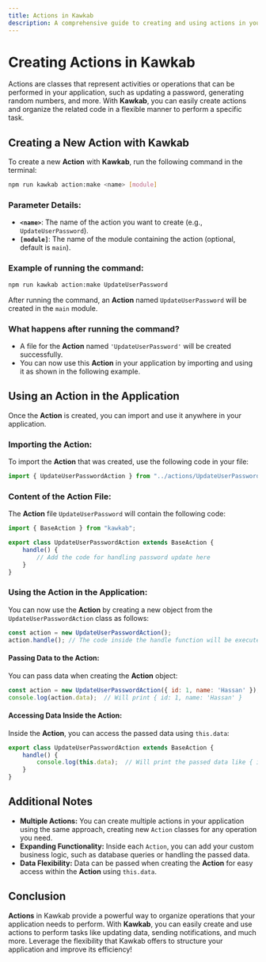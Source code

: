 ```yaml
---
title: Actions in Kawkab
description: A comprehensive guide to creating and using actions in your application with the command `npm run kawkab action:make`.
---
```


# Creating Actions in Kawkab

Actions are classes that represent activities or operations that can be performed in your application, such as updating a password, generating random numbers, and more. With **Kawkab**, you can easily create actions and organize the related code in a flexible manner to perform a specific task.

## Creating a New Action with Kawkab

To create a new **Action** with **Kawkab**, run the following command in the terminal:

```bash
npm run kawkab action:make <name> [module]
```

### **Parameter Details:**

- **`<name>`**: The name of the action you want to create (e.g., `UpdateUserPassword`).
- **`[module]`**: The name of the module containing the action (optional, default is `main`).

### Example of running the command:

```bash
npm run kawkab action:make UpdateUserPassword
```

After running the command, an **Action** named `UpdateUserPassword` will be created in the `main` module.

### What happens after running the command?

- A file for the **Action** named `'UpdateUserPassword'` will be created successfully.
- You can now use this **Action** in your application by importing and using it as shown in the following example.

## Using an Action in the Application

Once the **Action** is created, you can import and use it anywhere in your application.

### Importing the Action:

To import the **Action** that was created, use the following code in your file:

```javascript
import { UpdateUserPasswordAction } from "../actions/UpdateUserPassword";
```

### Content of the Action File:

The **Action** file `UpdateUserPassword` will contain the following code:

```javascript
import { BaseAction } from "kawkab";

export class UpdateUserPasswordAction extends BaseAction {
    handle() {
        // Add the code for handling password update here
    }
}
```

### Using the Action in the Application:

You can now use the **Action** by creating a new object from the `UpdateUserPasswordAction` class as follows:

```javascript
const action = new UpdateUserPasswordAction();
action.handle(); // The code inside the handle function will be executed
```

#### Passing Data to the Action:

You can pass data when creating the **Action** object:

```javascript
const action = new UpdateUserPasswordAction({ id: 1, name: 'Hassan' });
console.log(action.data);  // Will print { id: 1, name: 'Hassan' }
```

#### Accessing Data Inside the Action:

Inside the **Action**, you can access the passed data using `this.data`:

```javascript
export class UpdateUserPasswordAction extends BaseAction {
    handle() {
        console.log(this.data);  // Will print the passed data like { id: 1, name: 'Hassan' }
    }
}
```

## Additional Notes

- **Multiple Actions:** You can create multiple actions in your application using the same approach, creating new `Action` classes for any operation you need.
- **Expanding Functionality:** Inside each `Action`, you can add your custom business logic, such as database queries or handling the passed data.
- **Data Flexibility:** Data can be passed when creating the **Action** for easy access within the **Action** using `this.data`.

## Conclusion

**Actions** in Kawkab provide a powerful way to organize operations that your application needs to perform. With **Kawkab**, you can easily create and use actions to perform tasks like updating data, sending notifications, and much more. Leverage the flexibility that Kawkab offers to structure your application and improve its efficiency!